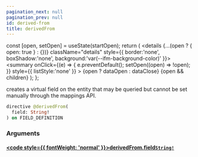 ```yaml
---
pagination_next: null
pagination_prev: null
id: derived-from
title: derivedFrom
---
```









  const [open, setOpen] = useState(startOpen);
  return (
    <details {...(open ? { open: true } : {})} className="details" style={{ border:'none', boxShadow:'none', background:'var(--ifm-background-color)' }}>
      <summary
        onClick={(e) => {
          e.preventDefault();
          setOpen((open) => !open);
        }}
        style={{ listStyle:'none' }}
      >
      {open ? dataOpen : dataClose}
      </summary>
      {open && children}
    </details>
  );
};








creates a virtual field on the entity that may be queried but cannot be set manually through the mappings API.


```graphql
directive @derivedFrom(
  field: String!
) on FIELD_DEFINITION
```




### Arguments

#### [<code style={{ fontWeight: 'normal' }}>derivedFrom.<b>field</b></code>](#)<Bullet />[`String!`](/subgraph/scalars/string) <Badge class="badge badge--secondary" text="non-null"/> <Badge class="badge badge--secondary" text="scalar"/> 
> 
> 
> 
> 



